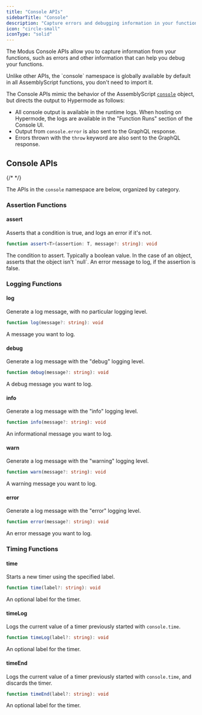 ```yaml
---
title: "Console APIs"
sidebarTitle: "Console"
description: "Capture errors and debugging information in your functions"
icon: "circle-small"
iconType: "solid"
---
```



<SdkHeader language="AssemblyScript" feature="Console" />

The Modus Console APIs allow you to capture information from your functions,
such as errors and other information that can help you debug your functions.

<Info>
  Unlike other APIs, the `console` namespace is globally available by default in
  all AssemblyScript functions, you don't need to import it.
</Info>

The Console APIs mimic the behavior of the AssemblyScript
[`console`](https://www.assemblyscript.org/stdlib/console.html) object, but
directs the output to Hypermode as follows:

- All console output is available in the runtime logs. When hosting on
  Hypermode, the logs are available in the "Function Runs" section of the
  Console UI.
- Output from `console.error` is also sent to the GraphQL response.
- Errors thrown with the `throw` keyword are also sent to the GraphQL response.

## Console APIs

{/* <!-- vale Google.Headings = NO --> */}

The APIs in the `console` namespace are below, organized by category.

<SdkTip />

### Assertion Functions

#### assert

Asserts that a condition is true, and logs an error if it's not.

```ts
function assert<T>(assertion: T, message?: string): void
```

<ResponseField name="assertion" required>
  The condition to assert. Typically a boolean value. In the case of an object,
  asserts that the object isn't `null`.
</ResponseField>

<ResponseField name="message" type="string">
  An error message to log, if the assertion is false.
</ResponseField>

### Logging Functions

#### log

Generate a log message, with no particular logging level.

```ts
function log(message?: string): void
```

<ResponseField name="message" type="string">
  A message you want to log.
</ResponseField>

#### debug

Generate a log message with the "debug" logging level.

```ts
function debug(message?: string): void
```

<ResponseField name="message" type="string">
  A debug message you want to log.
</ResponseField>

#### info

Generate a log message with the "info" logging level.

```ts
function info(message?: string): void
```

<ResponseField name="message" type="string">
  An informational message you want to log.
</ResponseField>

#### warn

Generate a log message with the "warning" logging level.

```ts
function warn(message?: string): void
```

<ResponseField name="message" type="string">
  A warning message you want to log.
</ResponseField>

#### error

Generate a log message with the "error" logging level.

```ts
function error(message?: string): void
```

<ResponseField name="message" type="string">
  An error message you want to log.
</ResponseField>

### Timing Functions

#### time

Starts a new timer using the specified label.

```ts
function time(label?: string): void
```

<ResponseField name="label" type="string">
  An optional label for the timer.
</ResponseField>

#### timeLog

Logs the current value of a timer previously started with `console.time`.

```ts
function timeLog(label?: string): void
```

<ResponseField name="label" type="string">
  An optional label for the timer.
</ResponseField>

#### timeEnd

Logs the current value of a timer previously started with `console.time`, and
discards the timer.

```ts
function timeEnd(label?: string): void
```

<ResponseField name="label" type="string">
  An optional label for the timer.
</ResponseField>
